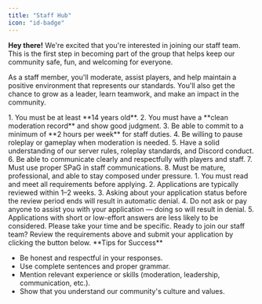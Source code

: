 ```yaml
---
title: "Staff Hub"
icon: "id-badge"
---
```


**Hey there!** We're excited that you're interested in joining our staff team. This is the first step in becoming part of the group that helps keep our community safe, fun, and welcoming for everyone.

As a staff member, you'll moderate, assist players, and help maintain a positive environment that represents our standards. You'll also get the chance to grow as a leader, learn teamwork, and make an impact in the community.

<Tabs>
  <Tab title="Requirements" icon="clipboard-list">
    1. You must be at least **14 years old**.
    2. You must have a **clean moderation record** and show good judgment.
    3. Be able to commit to a minimum of **2 hours per week** for staff duties.
    4. Be willing to pause roleplay or gameplay when moderation is needed.
    5. Have a solid understanding of our server rules, roleplay standards, and Discord conduct.
    6. Be able to communicate clearly and respectfully with players and staff.
    7. Must use proper SPaG in staff communications.
    8. Must be mature, professional, and able to stay composed under pressure.
  </Tab>
  <Tab title="Helpful Information" icon="lightbulb">
    1. You must read and meet all requirements before applying.
    2. Applications are typically reviewed within 1–2 weeks.
    3. Asking about your application status before the review period ends will result in automatic denial.
    4. Do not ask or pay anyone to assist you with your application — doing so will result in denial.
    5. Applications with short or low-effort answers are less likely to be considered. Please take your time and be specific.
  </Tab>
</Tabs>

<Card title="Apply Now!" icon="file-pen" href="https://your-application-link.com" cta="Apply Now">
  Ready to join our staff team? Review the requirements above and submit your application by clicking the button below.
</Card>

<Tip>
  **Tips for Success**

  - Be honest and respectful in your responses.
  - Use complete sentences and proper grammar.
  - Mention relevant experience or skills (moderation, leadership, communication, etc.).
  - Show that you understand our community's culture and values.
</Tip>